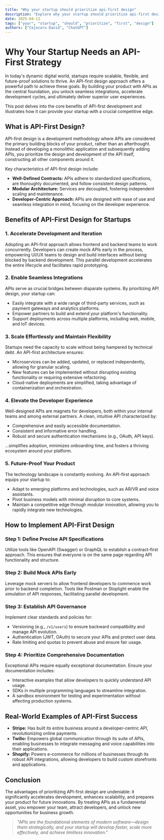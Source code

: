 ```yaml
---
title: "Why your startup should prioritize api-first design"
description: "Explore why your startup should prioritize api-first design in this detailed guide, offering insights, strategies, and practical tips to enhance your understanding and application of the topic."
date: 2025-04-11
tags: ["your", "startup", "should", "prioritize", "first", "design"]
authors: ["Cojocaru David", "ChatGPT"]
---
```


# Why Your Startup Needs an API-First Strategy

In today's dynamic digital world, startups require scalable, flexible, and future-proof solutions to thrive. An API-first design approach offers a powerful path to achieve these goals. By building your product with APIs as the central foundation, you unlock seamless integrations, accelerate development cycles, and ultimately deliver superior user experiences.

This post delves into the core benefits of API-first development and illustrates how it can provide your startup with a crucial competitive edge.

## What is API-First Design?

API-first design is a development methodology where APIs are considered the primary building blocks of your product, rather than an afterthought. Instead of developing a monolithic application and subsequently adding APIs, you prioritize the design and development of the API itself, constructing all other components around it.

Key characteristics of API-first design include:

- **Well-Defined Contracts:** APIs adhere to standardized specifications, are thoroughly documented, and follow consistent design patterns.
- **Modular Architecture:** Services are decoupled, fostering independent scaling and maintenance.
- **Developer-Centric Approach:** APIs are designed with ease of use and seamless integration in mind, focusing on the developer experience.

## Benefits of API-First Design for Startups

### 1. Accelerate Development and Iteration

Adopting an API-first approach allows frontend and backend teams to work concurrently. Developers can create mock APIs early in the process, empowering UI/UX teams to design and build interfaces without being blocked by backend development. This parallel development accelerates the entire lifecycle and facilitates rapid prototyping.

### 2. Enable Seamless Integrations

APIs serve as crucial bridges between disparate systems. By prioritizing API design, your startup can:

- Easily integrate with a wide range of third-party services, such as payment gateways and analytics platforms.
- Empower partners to build and extend your platform's functionality.
- Support deployments across multiple platforms, including web, mobile, and IoT devices.

### 3. Scale Effortlessly and Maintain Flexibility

Startups need the capacity to scale without being hampered by technical debt. An API-first architecture ensures:

- Microservices can be added, updated, or replaced independently, allowing for granular scaling.
- New features can be implemented without disrupting existing functionality or requiring extensive refactoring.
- Cloud-native deployments are simplified, taking advantage of containerization and orchestration.

### 4. Elevate the Developer Experience

Well-designed APIs are magnets for developers, both within your internal teams and among external partners. A clean, intuitive API characterized by:

- Comprehensive and easily accessible documentation.
- Consistent and informative error handling.
- Robust and secure authentication mechanisms (e.g., OAuth, API keys).

...simplifies adoption, minimizes onboarding time, and fosters a thriving ecosystem around your platform.

### 5. Future-Proof Your Product

The technology landscape is constantly evolving. An API-first approach equips your startup to:

- Adapt to emerging platforms and technologies, such as AR/VR and voice assistants.
- Pivot business models with minimal disruption to core systems.
- Maintain a competitive edge through modular innovation, allowing you to rapidly integrate new technologies.

## How to Implement API-First Design

### Step 1: Define Precise API Specifications

Utilize tools like OpenAPI (Swagger) or GraphQL to establish a contract-first approach. This ensures that everyone is on the same page regarding API functionality and structure.

### Step 2: Build Mock APIs Early

Leverage mock servers to allow frontend developers to commence work prior to backend completion. Tools like Postman or Stoplight enable the simulation of API responses, facilitating parallel development.

### Step 3: Establish API Governance

Implement clear standards and policies for:

- Versioning (e.g., `/v1/users`) to ensure backward compatibility and manage API evolution.
- Authentication (JWT, OAuth) to secure your APIs and protect user data.
- Rate limiting and quotas to prevent abuse and ensure fair usage.

### Step 4: Prioritize Comprehensive Documentation

Exceptional APIs require equally exceptional documentation. Ensure your documentation includes:

- Interactive examples that allow developers to quickly understand API usage.
- SDKs in multiple programming languages to streamline integration.
- A sandbox environment for testing and experimentation without affecting production systems.

## Real-World Examples of API-First Success

- **Stripe:** Has built its entire business around a developer-centric API, revolutionizing online payments.
- **Twilio:** Empowers global communication through its suite of APIs, enabling businesses to integrate messaging and voice capabilities into their applications.
- **Shopify:** Powers e-commerce for millions of businesses through its robust API integrations, allowing developers to build custom storefronts and applications.

## Conclusion

The advantages of prioritizing API-first design are undeniable: it significantly accelerates development, enhances scalability, and prepares your product for future innovations. By treating APIs as a fundamental asset, you empower your team, attract developers, and unlock new opportunities for business growth.

> _"APIs are the foundational elements of modern software—design them strategically, and your startup will develop faster, scale more effectively, and achieve limitless innovation."_
